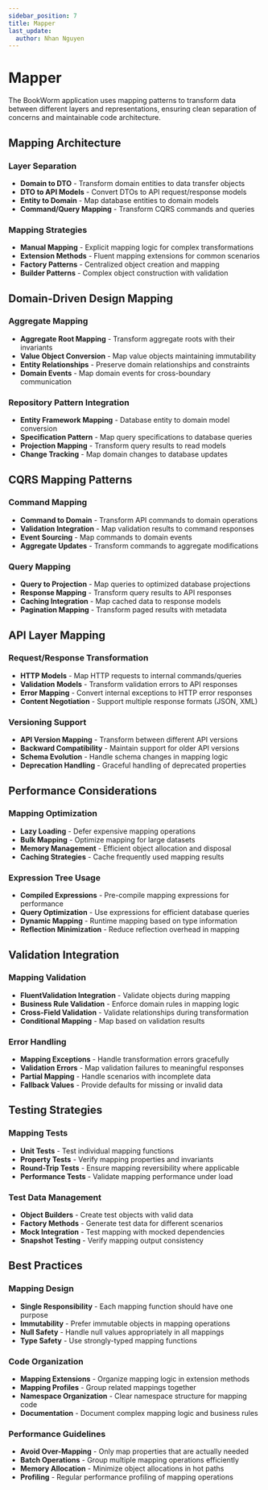 ```yaml
---
sidebar_position: 7
title: Mapper
last_update:
  author: Nhan Nguyen
---
```


# Mapper

The BookWorm application uses mapping patterns to transform data between different layers and representations, ensuring clean separation of concerns and maintainable code architecture.

## Mapping Architecture

### Layer Separation
- **Domain to DTO** - Transform domain entities to data transfer objects
- **DTO to API Models** - Convert DTOs to API request/response models
- **Entity to Domain** - Map database entities to domain models
- **Command/Query Mapping** - Transform CQRS commands and queries

### Mapping Strategies
- **Manual Mapping** - Explicit mapping logic for complex transformations
- **Extension Methods** - Fluent mapping extensions for common scenarios
- **Factory Patterns** - Centralized object creation and mapping
- **Builder Patterns** - Complex object construction with validation

## Domain-Driven Design Mapping

### Aggregate Mapping
- **Aggregate Root Mapping** - Transform aggregate roots with their invariants
- **Value Object Conversion** - Map value objects maintaining immutability
- **Entity Relationships** - Preserve domain relationships and constraints
- **Domain Events** - Map domain events for cross-boundary communication

### Repository Pattern Integration
- **Entity Framework Mapping** - Database entity to domain model conversion
- **Specification Pattern** - Map query specifications to database queries
- **Projection Mapping** - Transform query results to read models
- **Change Tracking** - Map domain changes to database updates

## CQRS Mapping Patterns

### Command Mapping
- **Command to Domain** - Transform API commands to domain operations
- **Validation Integration** - Map validation results to command responses
- **Event Sourcing** - Map commands to domain events
- **Aggregate Updates** - Transform commands to aggregate modifications

### Query Mapping
- **Query to Projection** - Map queries to optimized database projections
- **Response Mapping** - Transform query results to API responses
- **Caching Integration** - Map cached data to response models
- **Pagination Mapping** - Transform paged results with metadata

## API Layer Mapping

### Request/Response Transformation
- **HTTP Models** - Map HTTP requests to internal commands/queries
- **Validation Models** - Transform validation errors to API responses
- **Error Mapping** - Convert internal exceptions to HTTP error responses
- **Content Negotiation** - Support multiple response formats (JSON, XML)

### Versioning Support
- **API Version Mapping** - Transform between different API versions
- **Backward Compatibility** - Maintain support for older API versions
- **Schema Evolution** - Handle schema changes in mapping logic
- **Deprecation Handling** - Graceful handling of deprecated properties

## Performance Considerations

### Mapping Optimization
- **Lazy Loading** - Defer expensive mapping operations
- **Bulk Mapping** - Optimize mapping for large datasets
- **Memory Management** - Efficient object allocation and disposal
- **Caching Strategies** - Cache frequently used mapping results

### Expression Tree Usage
- **Compiled Expressions** - Pre-compile mapping expressions for performance
- **Query Optimization** - Use expressions for efficient database queries
- **Dynamic Mapping** - Runtime mapping based on type information
- **Reflection Minimization** - Reduce reflection overhead in mapping

## Validation Integration

### Mapping Validation
- **FluentValidation Integration** - Validate objects during mapping
- **Business Rule Validation** - Enforce domain rules in mapping logic
- **Cross-Field Validation** - Validate relationships during transformation
- **Conditional Mapping** - Map based on validation results

### Error Handling
- **Mapping Exceptions** - Handle transformation errors gracefully
- **Validation Errors** - Map validation failures to meaningful responses
- **Partial Mapping** - Handle scenarios with incomplete data
- **Fallback Values** - Provide defaults for missing or invalid data

## Testing Strategies

### Mapping Tests
- **Unit Tests** - Test individual mapping functions
- **Property Tests** - Verify mapping properties and invariants
- **Round-Trip Tests** - Ensure mapping reversibility where applicable
- **Performance Tests** - Validate mapping performance under load

### Test Data Management
- **Object Builders** - Create test objects with valid data
- **Factory Methods** - Generate test data for different scenarios
- **Mock Integration** - Test mapping with mocked dependencies
- **Snapshot Testing** - Verify mapping output consistency

## Best Practices

### Mapping Design
- **Single Responsibility** - Each mapping function should have one purpose
- **Immutability** - Prefer immutable objects in mapping operations
- **Null Safety** - Handle null values appropriately in all mappings
- **Type Safety** - Use strongly-typed mapping functions

### Code Organization
- **Mapping Extensions** - Organize mapping logic in extension methods
- **Mapping Profiles** - Group related mappings together
- **Namespace Organization** - Clear namespace structure for mapping code
- **Documentation** - Document complex mapping logic and business rules

### Performance Guidelines
- **Avoid Over-Mapping** - Only map properties that are actually needed
- **Batch Operations** - Group multiple mapping operations efficiently
- **Memory Allocation** - Minimize object allocations in hot paths
- **Profiling** - Regular performance profiling of mapping operations
